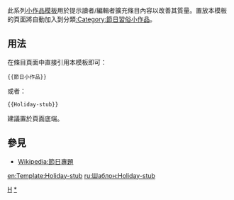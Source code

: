 <includeonly></includeonly><noinclude>{{template doc page viewed directly}}</noinclude>
<!-- 在本行下編輯模板說明 -->
此系列[[:Category:小作品模板|小作品模板]]用於提示讀者/編輯者擴充條目內容以改善其質量。置放本模板的頁面將自動加入到分類[[:Category:節日習俗小作品]]。
== 用法 ==
在條目頁面中直接引用本模板即可：
<pre>{{節日小作品}}
</pre>
或者：
<pre>{{Holiday-stub}}
</pre>
建議置於頁面底端。
== 參見 ==
* [[Wikipedia:節日專題]]
<includeonly>
<!-- 本行下加入模板的分類 -->
[[Category:社會科學小作品模板|H]]
[[Category:節日習俗小作品|*]]
<!-- 本行下加入模板的跨語言鏈接 -->
[[en:Template:Holiday-stub]]
[[ru:Шаблон:Holiday-stub]]
</includeonly>